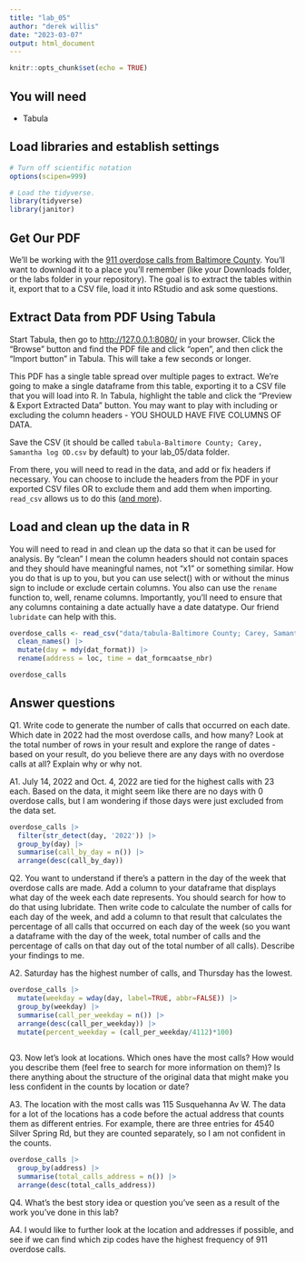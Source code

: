 ```yaml
---
title: "lab_05"
author: "derek willis"
date: "2023-03-07"
output: html_document
---
```


```r
knitr::opts_chunk$set(echo = TRUE)
```

## You will need

-   Tabula

## Load libraries and establish settings

```r
# Turn off scientific notation
options(scipen=999)

# Load the tidyverse.
library(tidyverse)
library(janitor)

```

## Get Our PDF

We'll be working with the [911 overdose calls from Baltimore County](https://drive.google.com/file/d/1qkYuojGF_6WKFr5aNQxmewDzcKyOiJFr/view?usp=share_link). You'll want to download it to a place you'll remember (like your Downloads folder, or the labs folder in your repository). The goal is to extract the tables within it, export that to a CSV file, load it into RStudio and ask some questions.

## Extract Data from PDF Using Tabula

Start Tabula, then go to <http://127.0.0.1:8080/> in your browser. Click the "Browse" button and find the PDF file and click "open", and then click the "Import button" in Tabula. This will take a few seconds or longer.

This PDF has a single table spread over multiple pages to extract. We're going to make a single dataframe from this table, exporting it to a CSV file that you will load into R. In Tabula, highlight the table and click the "Preview & Export Extracted Data" button. You may want to play with including or excluding the column headers - YOU SHOULD HAVE FIVE COLUMNS OF DATA.

Save the CSV (it should be called `tabula-Baltimore County; Carey, Samantha log OD.csv` by default) to your lab_05/data folder.

From there, you will need to read in the data, and add or fix headers if necessary. You can choose to include the headers from the PDF in your exported CSV files OR to exclude them and add them when importing. `read_csv` allows us to do this ([and more](https://readr.tidyverse.org/reference/read_delim.html)).

## Load and clean up the data in R

You will need to read in and clean up the data so that it can be used for analysis. By "clean" I mean the column headers should not contain spaces and they should have meaningful names, not "x1" or something similar. How you do that is up to you, but you can use select() with or without the minus sign to include or exclude certain columns. You also can use the `rename` function to, well, rename columns. Importantly, you'll need to ensure that any columns containing a date actually have a date datatype. Our friend `lubridate` can help with this.

```r

overdose_calls <- read_csv("data/tabula-Baltimore County; Carey, Samantha log OD.csv") |>
  clean_names() |>
  mutate(day = mdy(dat_format)) |>
  rename(address = loc, time = dat_formcaatse_nbr)

overdose_calls
```

## Answer questions

Q1. Write code to generate the number of calls that occurred on each date. Which date in 2022 had the most overdose calls, and how many? Look at the total number of rows in your result and explore the range of dates - based on your result, do you believe there are any days with no overdose calls at all? Explain why or why not.

A1. July 14, 2022 and Oct. 4, 2022 are tied for the highest calls with 23 each. Based on the data, it might seem like there are no days with 0 overdose calls, but I am wondering if those days were just excluded from the data set.

```r

overdose_calls |>
  filter(str_detect(day, '2022')) |>
  group_by(day) |>
  summarise(call_by_day = n()) |>
  arrange(desc(call_by_day))
```

Q2. You want to understand if there's a pattern in the day of the week that overdose calls are made. Add a column to your dataframe that displays what day of the week each date represents. You should search for how to do that using lubridate. Then write code to calculate the number of calls for each day of the week, and add a column to that result that calculates the percentage of all calls that occurred on each day of the week (so you want a dataframe with the day of the week, total number of calls and the percentage of calls on that day out of the total number of all calls). Describe your findings to me.

A2. Saturday has the highest number of calls, and Thursday has the lowest.

```r

overdose_calls |> 
  mutate(weekday = wday(day, label=TRUE, abbr=FALSE)) |>
  group_by(weekday) |>
  summarise(call_per_weekday = n()) |>
  arrange(desc(call_per_weekday)) |>
  mutate(percent_weekday = (call_per_weekday/4112)*100)
  
```

Q3. Now let's look at locations. Which ones have the most calls? How would you describe them (feel free to search for more information on them)? Is there anything about the structure of the original data that might make you less confident in the counts by location or date?

A3. The location with the most calls was 115 Susquehanna Av W. The data for a lot of the locations has a code before the actual address that counts them as different entries. For example, there are three entries for 4540 Silver Spring Rd, but they are counted separately, so I am not confident in the counts.

```r

overdose_calls |>
  group_by(address) |>
  summarise(total_calls_address = n()) |>
  arrange(desc(total_calls_address))

```

Q4. What's the best story idea or question you've seen as a result of the work you've done in this lab?

A4. I would like to further look at the location and addresses if possible, and see if we can find which zip codes have the highest frequency of 911 overdose calls.

